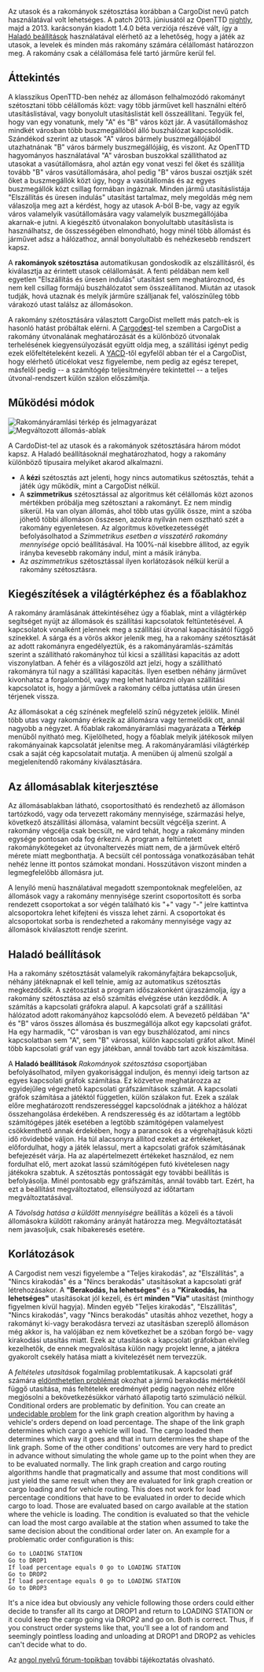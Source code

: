 
Az utasok és a rakományok szétosztása korábban a CargoDist nevű patch használatával volt lehetséges. A patch 2013. júniusától az OpenTTD [[hu/Nightly|nightly]], majd a 2013. karácsonyán kiadott 1.4.0 béta verziója részévé vált, így a [[hu/Haladó beállítok|Haladó beállítások]] használatával elérhető az a lehetőség, hogy a játék az utasok, a levelek és minden más rakomány számára célállomást határozzon meg. A rakomány csak a célállomása felé tartó járműre kerül fel.



==Áttekintés==

A klasszikus OpenTTD-ben nehéz az állomáson felhalmozódó rakományt szétosztani több célállomás közt: vagy több járművet kell használni eltérő utasításlistával, vagy bonyolult utasításlistát kell összeállítani. Tegyük fel, hogy van egy vonatunk, mely "A" és "B" város közt jár. A vasútállomáshoz mindkét városban több buszmegállóból álló buszhálózat kapcsolódik. Szándékod szerint az utasok "A" város bármely buszmegállójából utazhatnának "B" város bármely buszmegállójáig, és viszont. Az OpenTTD hagyományos használatával "A" városban buszokkal szállíthatod az utasokat a vasútállomásra, ahol aztán egy vonat veszi fel őket és szállítja tovább "B" város vasútállomására, ahol pedig "B" város buszai osztják szét őket a buszmegállók közt úgy, hogy a vasútállomás és az egyes buszmegállók közt csillag formában ingáznak. Minden jármű utasításlistája "Elszállítás és üresen indulás" utasítást tartalmaz, mely megoldás még nem válaszolja meg azt a kérdést, hogy az utasok A-ból B-be, vagy az egyik város valamelyik vasútállomására vagy valamelyik buszmegállójába akarnak-e jutni. A kiegészítő útvonalakon bonyolultabb utasításlista is használhatsz, de összességében elmondható, hogy minél több állomást és járművet adsz a hálózathoz, annál bonyolultabb és nehézkesebb rendszert kapsz.

A '''rakományok szétosztása''' automatikusan gondoskodik az elszállításról, és kiválasztja az érintett utasok célállomását. A fenti példában nem kell egyetlen "Elszállítás és üresen indulás" utasítást sem meghatároznod, és nem kell csillag formájú buszhálózatot sem összeállítanod. Miután az utasok tudják, hová utaznak és melyik járműre szálljanak fel, valószínűleg több várakozó utast találsz az állomásokon.

A rakomány szétosztására választott CargoDist mellett más patch-ek is hasonló hatást próbáltak elérni. A [[hu/Cargodest|Cargod'''e'''st]]-tel szemben a CargoDist a rakomány útvonalának meghatározását és a különböző útvonalak terhelésének kiegyensúlyozását együtt oldja meg, a szállítási igényt pedig ezek előfeltételeként kezeli. A [http://www.tt-forums.net/viewtopic.php?f=33&t=54253 YACD]-től egyfelől abban tér el a CargoDist, hogy elérhető úticélokat vesz figyelembe, nem pedig az egész terepet, másfelől pedig -- a számítógép teljesítményére tekintettel -- a teljes útvonal-rendszert külön szálon előszámítja.
==Működési módok==
[[File:en/Manual/Cargodist-overlays.png|frame|Rakományáramlási térkép és jelmagyarázat]]
[[File:en/Manual/Cargodist-station.png|frame|Megváltozott állomás-ablak]]

A CardoDist-tel az utasok és a rakományok szétosztására három módot kapsz. A Haladó beállításoknál meghatározhatod, hogy a rakomány különböző típusaira melyiket akarod alkalmazni. 
* A '''kézi''' szétosztás azt jelenti, hogy nincs automatikus szétosztás, tehát a játék úgy működik, mint a CargoDist nélkül.
* A '''szimmetrikus''' szétosztással az algoritmus két célállomás közt azonos mértékben próbálja meg szétosztani a rakományt. Ez nem mindig sikerül. Ha van olyan állomás, ahol több utas gyűlik össze, mint a szóba jöhető többi állomáson összesen, azokra nyilván nem osztható szét a rakomány egyenletesen. Az algoritmus következetességét befolyásolhatod a ''Szimmetrikus esetben a visszatérő rakomány mennyisége'' opció beállításával. Ha 100%-nál kisebbre állítod, az egyik irányba kevesebb rakomány indul, mint a másik irányba.
* Az ''aszimmetrikus'' szétosztással ilyen korlátozások nélkül kerül a rakomány szétosztásra.

==Kiegészítések a világtérképhez és a főablakhoz==

A rakomány áramlásának áttekintéséhez úgy a főablak, mint a világtérkép segítséget nyújt az állomások és szállítási kapcsolatok feltüntetésével. A kapcsolatok vonalként jelennek meg a szállítási útvonal kapacitásától függő színekkel. A sárga és a vörös akkor jelenik meg, ha a rakomány szétosztását az adott rakományra engedélyeztük, és a rakományáramlás-számítás szerint a szállítható rakományhoz túl kicsi a szállítási kapacitás az adott viszonylatban. A fehér és a világoszöld azt jelzi, hogy a szállítható rakományra túl nagy a szállítási kapacitás. Ilyen esetben néhány járművet kivonhatsz a forgalomból, vagy meg lehet határozni olyan szállítási kapcsolatot is, hogy a járművek a rakomány célba juttatása után üresen térjenek vissza. 

Az állomásokat a cég színének megfelelő színű négyzetek jelölik. Minél több utas vagy rakomány érkezik az állomásra vagy termelődik ott, annál nagyobb a négyzet. A főablak rakományáramlási magyarázata a '''Térkép''' menüből nyitható meg. Kijelölheted, hogy a főablak melyik játékosok milyen rakományainak kapcsolatát jelenítse meg. A rakományáramlási világtérkép csak a saját cég kapcsolatait mutatja. A menüben új almenü szolgál a megjelenítendő rakomány kiválasztására.

==Az állomásablak kiterjesztése==
Az állomásablakban látható, csoportosítható és rendezhető az állomáson tartózkodó, vagy oda tervezett rakomány mennyisége, származási helye, következő átszállítási állomása, valamint becsült végcélja szerint. A rakomány végcélja csak becsült, ne várd tehát, hogy a rakomány minden egysége pontosan oda fog érkezni. A program a feltüntetett rakománykötegeket az útvonaltervezés miatt nem, de a járművek eltérő mérete miatt megbonthatja. A becsült cél pontossága vonatkozásában tehát nehéz lenne itt pontos számokat mondani. Hosszútávon viszont minden a legmegfelelőbb állomásra jut.

A lenyíló menü használatával megadott szempontoknak megfelelően, az állomások vagy a rakomány mennyisége szerint csoportosított és sorba rendezett csoportokat a sor végén található kis "+" vagy "-" jelre kattintva alcsoportokra lehet kifejteni és vissza lehet zárni. A csoportokat és alcsoportokat sorba is rendezheted a rakomány mennyisége vagy az állomások kiválasztott rendje szerint.

==Haladó beállítások==

Ha a rakomány szétosztását valamelyik rakományfajtára bekapcsoljuk, néhány játéknapnak el kell telnie, amíg az automatikus szétosztás megkezdődik. A szétosztást a program időszakonként újraszámolja, így a rakomány szétosztása az első számítás elvégzése után kezdődik. A számítás a kapcsolati gráfokra alapul. A kapcsolati gráf a szállítási hálózatod adott rakományához kapcsolódó elem. A bevezető példában "A" és "B" város összes állomása és buszmegállója alkot egy kapcsolati gráfot. Ha egy harmadik, "C" városban is van egy buszhálózatod, ami nincs kapcsolatban sem "A", sem "B" várossal, külön kapcsolati gráfot alkot. Minél több kapcsolati gráf van egy játékban, annál tovább tart azok kiszámítása.

A '''Haladó beállítások''' ''Rakományok szétosztása'' csoportjában befolyásolhatod, milyen gyakorisággal induljon, és mennyi ideig tartson az egyes kapcsolati gráfok számítása. Ez közvetve meghatározza az egyidejűleg végezhető kapcsolati gráfszámítások számát. A kapcsolati gráfok számítása a játéktól független, külön szálakon fut. Ezek a szálak előre meghatározott rendszerességgel kapcsolódnak a játékhoz a hálózat összehangolása érdekében. A rendszeresség és az időtartam a legtöbb számítógépes játék esetében a legtöbb számítógépen valamelyest csökkenthető annak érdekében, hogy a parancsok és a végrehajtásuk közti idő rövidebbé váljon. Ha túl alacsonyra állítod ezeket az értékeket, előfordulhat, hogy a játék lelassul, mert a kapcsolati gráfok számításának befejezését várja. Ha az alapértelmezett értékeket használod, ez nem fordulhat elő, mert azokat lassú számítógépen futó kivételesen nagy játékokra szabtuk. A szétosztás pontosságát egy további beállítás is befolyásolja. Minél pontosabb egy gráfszámítás, annál tovább tart. Ezért, ha ezt a beállítást megváltoztatod, ellensúlyozd az időtartam megváltoztatásával.

A ''Távolság hatása a küldött mennyiségre'' beállítás a közeli és a távoli állomásokra küldött rakomány arányát határozza meg. Megváltoztatását nem javasoljuk, csak hibakeresés esetére.

==Korlátozások==

A Cargodist nem veszi figyelembe a "Teljes kirakodás", az "Elszállítás", a "Nincs kirakodás" és a "Nincs berakodás" utasításokat a kapcsolati gráf létrehozásakor. A '''"Berakodás, ha lehetséges"''' és a '''"Kirakodás, ha lehetséges"''' utasításokat jól kezeli, és ért '''minden "Via"''' utasítást (minthogy figyelmen kívül hagyja). Minden egyéb "Teljes kirakodás", "Elszállítás", "Nincs kirakodás", vagy "Nincs berakodás" utasítás ahhoz vezethet, hogy a rakományt ki-vagy berakodásra tervezi az utasításban szereplő állomáson még akkor is, ha valójában ez nem következhet be a szóban forgó be- vagy kirakodási utasítás miatt. Ezek az utasítások a kapcsolati gráfokban elvileg kezelhetők, de ennek megvalósítása külön nagy projekt lenne, a játékra gyakorolt csekély hatása miatt a kivitelezését nem tervezzük.

A ''feltételes utasítások'' fogalmilag problemtatikusak. A kapcsolati gráf számára [http://hu.wikipedia.org/wiki/Matematikai_probl%C3%A9ma eldönthetetlen problémát] okozhat a jármű berakodás mértékétől függő utasítása, más feltételek eredményét pedig nagyon nehéz előre megjósolni a bekövetkezésükkor várható állapotig tartó szimuláció nélkül. 
Conditional orders are problematic by definition. You can create an [http://en.wikipedia.org/wiki/Undecidable_problem undecidable problem] for the link graph creation algorithm by having a vehicle's orders depend on load percentage. The shape of the link graph determines which cargo a vehicle will load. The cargo loaded then determines which way it goes and that in turn determines the shape of the link graph. Some of the other conditions' outcomes are very hard to predict in advance without simulating the whole game up to the point when they are to be evaluated normally. The link graph creation and cargo routing algorithms handle that pragmatically and assume that most conditions will just yield the same result when they are evaluated for link graph creation or cargo loading and for vehicle routing. This does not work for load percentage conditions that have to be evaluated in order to decide which cargo to load. Those are evaluated based on cargo available at the station where the vehicle is loading. The condition is evaluated so that the vehicle can load the most cargo available at the station when assumed to take the same decision about the conditional order later on. An example for a problematic order configuration is this:

 Go to LOADING STATION
 Go to DROP1
 If load percentage equals 0 go to LOADING STATION
 Go to DROP2
 If load percentage equals 0 go to LOADING STATION
 Go to DROP3

It's a nice idea but obviously any vehicle following those orders could either decide to transfer all its cargo at DROP1 and return to LOADING STATION or it could keep the cargo going via DROP2 and go on. Both is correct. Thus, if you construct order systems like that, you'll see a lot of random and seemingly pointless loading and unloading at DROP1 and DROP2 as vehicles can't decide what to do.

Az [http://www.tt-forums.net/viewtopic.php?f=33&t=41992&start=0 angol nyelvű fórum-topikban] további tájékoztatás olvasható.